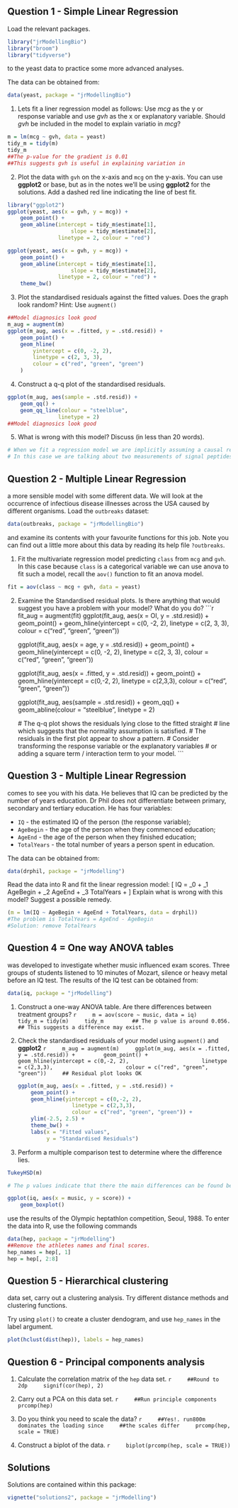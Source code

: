 ## Question 1 - Simple Linear Regression

Load the relevant packages.

```r
library("jrModellingBio")
library("broom")
library("tidyverse")
```

\newthought{Lets return} to the yeast data to practice some more advanced analyses.

The data can be obtained from:

```r
data(yeast, package = "jrModellingBio")
```

1. Lets fit a liner regression model as follows: Use $mcg$ as the y or response variable and use $gvh$ as the x or explanatory variable. Should $gvh$ be included in the model to explain variatio in $mcg$?
    
```r
m = lm(mcg ~ gvh, data = yeast)
tidy_m = tidy(m)
tidy_m
##The p-value for the gradient is 0.01
##This suggests gvh is useful in explaining variation in 
```

2. Plot the data with `gvh` on the x-axis and `mcg` on the y-axis. You can use **ggplot2** or base, but as in the notes we'll be using **ggplot2** for the solutions. Add a dashed red line indicating the line of best fit.

```r
library("ggplot2")
ggplot(yeast, aes(x = gvh, y = mcg)) +
    geom_point() +
    geom_abline(intercept = tidy_m$estimate[1],
                    slope = tidy_m$estimate[2],
                linetype = 2, colour = "red")
```

```r
ggplot(yeast, aes(x = gvh, y = mcg)) +
    geom_point() +
    geom_abline(intercept = tidy_m$estimate[1],
                    slope = tidy_m$estimate[2],
                linetype = 2, colour = "red") +
    theme_bw()
```

3. Plot the standardised residuals against the fitted values. Does the graph
look random? Hint: Use `augment()`

```r
##Model diagnosics look good
m_aug = augment(m)
ggplot(m_aug, aes(x = .fitted, y = .std.resid)) +
    geom_point() +
    geom_hline(
        yintercept = c(0, -2, 2),
        linetype = c(2, 3, 3),
        colour = c("red", "green", "green")
    )
```

4. Construct a q-q plot of the standardised residuals.

```r
ggplot(m_aug, aes(sample = .std.resid)) +
    geom_qq() +
    geom_qq_line(colour = "steelblue",
                linetype = 2) 
##Model diagnosics look good
```

5. What is wrong with this model? Discuss (in less than 20 words).

```r
# When we fit a regression model we are implicitly assuming a causal relationship.
# In this case we are talking about two measurements of signal peptides, one is unlikely to be caused by the other but they are correlated because some (as yet) unseen variable is causally related to both.
```



## Question 2 - Multiple Linear Regression

\newthought{Lets now} a more sensible model with some different data. We will look at the occurrence of infectious disease illnesses across the USA caused by different organisms. Load the `outbreaks` dataset:

```r
data(outbreaks, package = "jrModellingBio")
```

and examine its contents with your favourite functions for this job. Note you can find out a little more about this data by reading its help file `?outbreaks`.







1. Fit the multivariate regression model predicting `class` from `mcg` and `gvh`. In this case because `class` is a categorical variable we can use anova to fit such a model, recall the `aov()` function to fit an anova model.

```r
fit = aov(class ~ mcg + gvh, data = yeast)
```

2. Examine the Standardised residual plots. Is there anything that would
suggest you have a problem with your model? What do you do?
    ```r
    fit_aug = augment(fit)
    ggplot(fit_aug, aes(x = OI,
                        y = .std.resid)) +
        geom_point() +
        geom_hline(yintercept = c(0, -2, 2),
                   linetype = c(2, 3, 3),
                   colour = c("red", "green", "green"))

    ggplot(fit_aug, aes(x = age, 
                        y = .std.resid)) +
        geom_point() +
        geom_hline(yintercept = c(0, -2, 2),
                   linetype = c(2, 3, 3),
                   colour = c("red", "green", "green"))
    
    ggplot(fit_aug, aes(x = .fitted, y = .std.resid)) +
        geom_point() + 
        geom_hline(yintercept = c(0,-2, 2), 
                     linetype = c(2,3,3), 
                     colour = c("red", "green", "green"))
    
    ggplot(fit_aug, aes(sample = .std.resid)) +
        geom_qq() +
        geom_abline(colour = "steelblue",
                    linetype = 2)
    
    # The q-q plot shows the residuals lying close to the fitted straight 
    # line which suggests that the normality assumption is satisfied.
    # The residuals in the first plot appear to show a pattern. 
    # Consider transforming the response variable or the explanatory variables
    # or adding a square term / interaction term to your model.
    ```

## Question 3 - Multiple Linear Regression

\newthought{Dr Phil} comes to see you with his data. He believes that IQ can be
predicted by the number of years education. Dr Phil does not differentiate
between primary, secondary and tertiary education. He has four variables:

- `IQ` - the estimated IQ of the person (the response variable);
- `AgeBegin` - the age of the person when they commenced education;
- `AgeEnd` - the age of the person when they finished education;
- `TotalYears` - the total number of years a person spent in education.

The data can be obtained from:
```r
data(drphil, package = "jrModelling")
```

Read the data into R and fit the linear regression model:
\[
IQ = \beta_0 + \beta_1 AgeBegin + \beta_2 AgeEnd + \beta_3 TotalYears + \epsilon
\]
Explain what is wrong with this model? Suggest a possible remedy. 
```r
(m = lm(IQ ~ AgeBegin + AgeEnd + TotalYears, data = drphil))
#The problem is TotalYears = AgeEnd - AgeBegin
#Solution: remove TotalYears
```


## Question 4 = One way ANOVA tables

\newthought{A pilot study} was developed to investigate whether music
influenced exam scores. Three groups of students listened to 10 minutes of
Mozart, silence or heavy metal before an IQ test. The results of the IQ test
can be obtained from:
```r
data(iq, package = "jrModelling")
```

1. Construct a one-way ANOVA table. Are there differences between treatment groups?
    ```r
    m = aov(score ~ music, data = iq)
    tidy_m = tidy(m)
    tidy_m    
    ## The p value is around 0.056.
    ## This suggests a difference may exist.
    ```

2. Check the standardised residuals of your model using `augment()` and **ggplot2**
    ```r
    m_aug = augment(m)
    ggplot(m_aug, aes(x = .fitted, y = .std.resid)) +
        geom_point() + 
        geom_hline(yintercept = c(0,-2, 2), 
                     linetype = c(2,3,3), 
                     colour = c("red", "green", "green"))
    ## Residual plot looks OK
    ```

    ```r
    ggplot(m_aug, aes(x = .fitted, y = .std.resid)) +
        geom_point() + 
        geom_hline(yintercept = c(0,-2, 2), 
                     linetype = c(2,3,3), 
                     colour = c("red", "green", "green")) +
        ylim(-2.5, 2.5) +
        theme_bw() +
        labs(x = "Fitted values",
             y = "Standardised Residuals")
    ```

3. Perform a multiple comparison test to determine where the difference lies.
```r
TukeyHSD(m)

# The p values indicate that there the main differences can be found between the Mozart - Heavy Metal & Silence - Heavy Metal comparisons. Looking at the boxplot we can see that the iq scores for participants listening to Heavy Metal were lower than those listening to Mozart or silence. However, there was not much difference in performance between those listening to Mozart compared to those listening to silence.

ggplot(iq, aes(x = music, y = score)) +
    geom_boxplot()
```


\newthought{The following sections} use the results of the Olympic heptathlon
competition, Seoul, 1988. To enter the data into R, use the following commands
```r
data(hep, package = "jrModelling")
##Remove the athletes names and final scores.
hep_names = hep[, 1]
hep = hep[, 2:8]
```

## Question 5 - Hierarchical clustering

\newthought{Using the heptathlon} data set, carry out a clustering analysis. Try
different distance methods and clustering functions.

Try using `plot()` to create a cluster dendogram, and use `hep_names` in the label argument. 

```r
plot(hclust(dist(hep)), labels = hep_names)
```

## Question 6 - Principal components analysis

1. Calculate the correlation matrix of the `hep` data set.
    ```r
    ##Round to 2dp
    signif(cor(hep), 2)
    ```

2. Carry out a PCA on this data set.
    ```r
    ##Run principle components
    prcomp(hep)
    ```

3. Do you think you need to scale the data?
    ```r
    ##Yes!. run800m dominates the loading since
    ##the scales differ
    prcomp(hep, scale = TRUE)
    ```

4. Construct a biplot of the data.
    ```r
    biplot(prcomp(hep, scale = TRUE))
    ```

## Solutions

Solutions are contained within this package:
```r
vignette("solutions2", package = "jrModelling")
```

